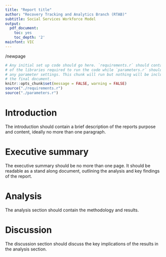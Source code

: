 ```yaml
---
title: "Report title"
author: "Recovery Tracking and Analytics Branch (RTAB)"
subtitle: Social Services Workforce Model
output:
  pdf_document:
    toc: yes
    toc_depth: '2'
mainfont: VIC
---
```


<!-- this latex snippet ensures the table of contents prints correctly -->
/newpage

```r
# Any initial set up code should go here. `requirements.r` should contain all
# of the libraries required to run the code while `parameters.r` should contain
# any parameter settings. This chunk will run but nothing will be included in
# the final document.
knitr::opts_chunk$set(message = FALSE, warning = FALSE)
source("./requirements.r")
source("./parameters.r")
```

# Introduction

The introduction should contain a brief description of the reports purpose and content, ideally no more than one paragraph.

# Executive summary

The executive summary should be no more than one page. It should be readable as a stand along document, outlining the analysis and key findings of the report.

# Analysis

The analysis section should contain the methodology and results.

# Discussion

The discussion section should discuss the key implications of the results in the analysis section.
